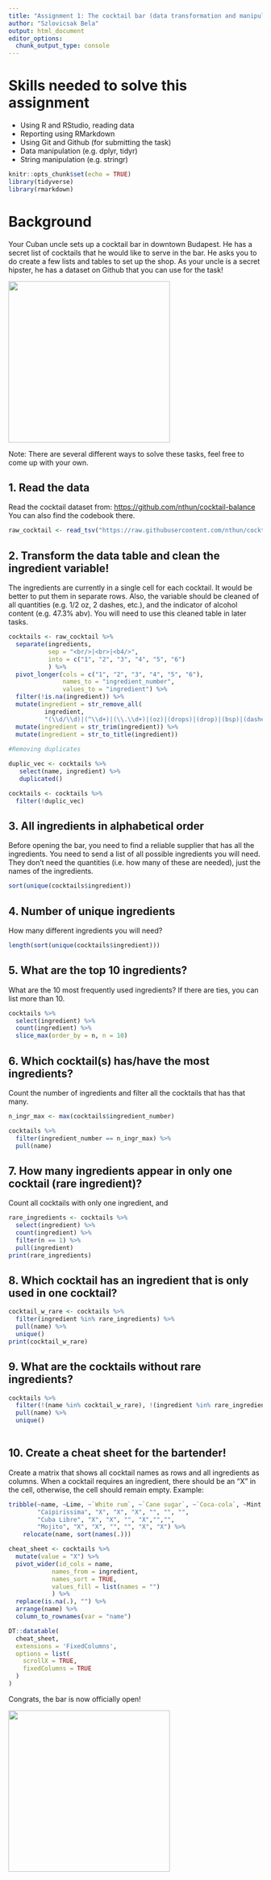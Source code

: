 ```yaml
---
title: "Assignment 1: The cocktail bar (data transformation and manipulation)"
author: "Szlovicsak Bela"
output: html_document
editor_options: 
  chunk_output_type: console
---
```


# Skills needed to solve this assignment

-   Using R and RStudio, reading data
-   Reporting using RMarkdown
-   Using Git and Github (for submitting the task)
-   Data manipulation (e.g. dplyr, tidyr)
-   String manipulation (e.g. stringr)

```r
knitr::opts_chunk$set(echo = TRUE)
library(tidyverse)
library(rmarkdown)
```

# Background

Your Cuban uncle sets up a cocktail bar in downtown Budapest. He has a secret list of cocktails that he would like to serve in the bar. He asks you to do create a few lists and tables to set up the shop. As your uncle is a secret hipster, he has a dataset on Github that you can use for the task!

![](https://media1.tenor.com/images/57a519cffd0ad4693be3b9c94b211540/tenor.gif?itemid=5195211){width="320"}

Note: There are several different ways to solve these tasks, feel free to come up with your own.

## 1. Read the data

Read the cocktail dataset from: <https://github.com/nthun/cocktail-balance> You can also find the codebook there.

```r
raw_cocktail <- read_tsv("https://raw.githubusercontent.com/nthun/cocktail-balance/master/cocktail_data.tsv")

```

## 2. Transform the data table and clean the ingredient variable!

The ingredients are currently in a single cell for each cocktail. It would be better to put them in separate rows. Also, the variable should be cleaned of all quantities (e.g. 1/2 oz, 2 dashes, etc.), and the indicator of alcohol content (e.g. 47.3% abv). You will need to use this cleaned table in later tasks.


```r
cocktails <- raw_cocktail %>% 
  separate(ingredients, 
           sep = "<br/>|<br>|<b4/>", 
           into = c("1", "2", "3", "4", "5", "6")
           ) %>% 
  pivot_longer(cols = c("1", "2", "3", "4", "5", "6"),
               names_to = "ingredient_number",
               values_to = "ingredient") %>% 
  filter(!is.na(ingredient)) %>% 
  mutate(ingredient = str_remove_all(
          ingredient,
          "(\\d/\\d)|(^\\d+)|(\\.\\d+)|(oz)|(drops)|(drop)|(bsp)|(dashes)|(dash)|(\\u008f)|\\(\\d+%\\sabv\\)|\\(\\d+\\.\\d%\\sabv\\)")) %>% 
  mutate(ingredient = str_trim(ingredient)) %>% 
  mutate(ingredient = str_to_title(ingredient))
  
#Removing duplicates

duplic_vec <- cocktails %>% 
   select(name, ingredient) %>% 
   duplicated()

cocktails <- cocktails %>% 
  filter(!duplic_vec)
```

## 3. All ingredients in alphabetical order

Before opening the bar, you need to find a reliable supplier that has all the ingredients. You need to send a list of all possible ingredients you will need. They don't need the quantities (i.e. how many of these are needed), just the names of the ingredients.

```r
sort(unique(cocktails$ingredient))

```

## 4. Number of unique ingredients

How many different ingredients you will need?

```r
length(sort(unique(cocktails$ingredient)))

```

## 5. What are the top 10 ingredients?

What are the 10 most frequently used ingredients? If there are ties, you can list more than 10.

```r
cocktails %>% 
  select(ingredient) %>% 
  count(ingredient) %>% 
  slice_max(order_by = n, n = 10)

```

## 6. Which cocktail(s) has/have the most ingredients?

Count the number of ingredients and filter all the cocktails that has that many.

```r
n_ingr_max <- max(cocktails$ingredient_number)

cocktails %>% 
  filter(ingredient_number == n_ingr_max) %>% 
  pull(name)

```

## 7. How many ingredients appear in only one cocktail (rare ingredient)?

Count all cocktails with only one ingredient, and

```r
rare_ingredients <- cocktails %>% 
  select(ingredient) %>% 
  count(ingredient) %>% 
  filter(n == 1) %>% 
  pull(ingredient)
print(rare_ingredients)

```

## 8. Which cocktail has an ingredient that is only used in one cocktail?

```r
cocktail_w_rare <- cocktails %>%
  filter(ingredient %in% rare_ingredients) %>% 
  pull(name) %>% 
  unique()
print(cocktail_w_rare)

```

## 9. What are the cocktails without rare ingredients?

```r
cocktails %>% 
  filter(!(name %in% cocktail_w_rare), !(ingredient %in% rare_ingredients)) %>% 
  pull(name) %>% 
  unique()
  
```

## 10. Create a cheat sheet for the bartender!

Create a matrix that shows all cocktail names as rows and all ingredients as columns. When a cocktail requires an ingredient, there should be an "X" in the cell, otherwise, the cell should remain empty. Example:

```r
tribble(~name, ~Lime, ~`White rum`, ~`Cane sugar`, ~`Coca-cola`, ~Mint, ~Soda,
        "Caipirissima", "X", "X", "X", "", "", "",
        "Cuba Libre", "X", "X", "", "X","","",
        "Mojito", "X", "X", "", "", "X", "X") %>% 
    relocate(name, sort(names(.)))
```

```r
cheat_sheet <- cocktails %>%
  mutate(value = "X") %>%
  pivot_wider(id_cols = name,
            names_from = ingredient,
            names_sort = TRUE,
            values_fill = list(names = "")
            ) %>%
  replace(is.na(.), "") %>%
  arrange(name) %>% 
  column_to_rownames(var = "name")

DT::datatable(
  cheat_sheet, 
  extensions = 'FixedColumns',
  options = list(
    scrollX = TRUE,
    fixedColumns = TRUE
  )
)


```


Congrats, the bar is now officially open!

![](https://i.pinimg.com/originals/4e/c1/0c/4ec10c9d32b2c7c28b4b638c7f809ec5.gif){width="320"}
